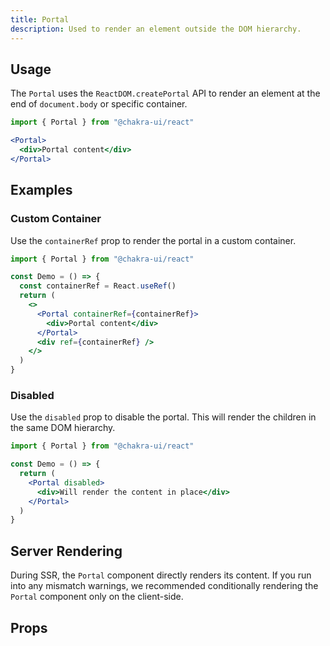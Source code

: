 ```yaml
---
title: Portal
description: Used to render an element outside the DOM hierarchy.
---
```


## Usage

The `Portal` uses the `ReactDOM.createPortal` API to render an element at the
end of `document.body` or specific container.

```jsx
import { Portal } from "@chakra-ui/react"
```

```jsx
<Portal>
  <div>Portal content</div>
</Portal>
```

## Examples

### Custom Container

Use the `containerRef` prop to render the portal in a custom container.

```jsx
import { Portal } from "@chakra-ui/react"

const Demo = () => {
  const containerRef = React.useRef()
  return (
    <>
      <Portal containerRef={containerRef}>
        <div>Portal content</div>
      </Portal>
      <div ref={containerRef} />
    </>
  )
}
```

### Disabled

Use the `disabled` prop to disable the portal. This will render the children in
the same DOM hierarchy.

```jsx
import { Portal } from "@chakra-ui/react"

const Demo = () => {
  return (
    <Portal disabled>
      <div>Will render the content in place</div>
    </Portal>
  )
}
```

## Server Rendering

During SSR, the `Portal` component directly renders its content. If you run into
any mismatch warnings, we recommended conditionally rendering the `Portal`
component only on the client-side.

## Props

<PropTable component="Portal" part="Portal" />
